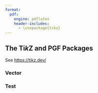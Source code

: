 ```yaml
---
format:
  pdf:
    engine: pdflatex
    header-includes:
      - \usepackage{tikz}
---
```


## The Ti*k*Z and PGF Packages

See <https://tikz.dev/>

\usetikzlibrary {intersections}
\begin{tikzpicture}
  \path[save path=\pathA,name path=A] (0,1) to [bend left] (1,0);
  \path[save path=\pathB,name path=B]
    (0,0) .. controls (.33,.1) and (.66,.9) .. (1,1);

  \fill[name intersections={of=A and B}] (intersection-1) circle (1pt);

  \draw[blue][use path=\pathA];
  \draw[red] [use path=\pathB];
\end{tikzpicture}
\begin{tikzpicture}[xscale=1.57]
  \draw (0,0) sin (1,1) cos (2,0) sin (3,-1) cos (4,0) sin (5,1);
  \draw[color=red] (0,1.5) cos (1,0) sin (2,-1.5) cos (3,0) sin (4,1.5) cos (5,0);
\end{tikzpicture}
\begin{tikzpicture}[x=.5cm]
  \draw[thick] (0,0) grid [step=1]     (3,2);
  \draw[red]   (0,0) grid [step=.75cm] (3,2);
\end{tikzpicture}
\begin{tikzpicture}
  \draw        (0,0) circle [radius=1];
  \draw[blue]  (0,0) grid [step=(45:1)] (3,2);
\end{tikzpicture}
\begin{tikzpicture}[radius=1cm,delta angle=30]
  \draw (-1,0) -- +(3.5,0);
  \draw (1,0) ++(210:2cm) -- +(30:4cm);
  \draw (1,0) +(0:1cm) arc [start angle=0];
  \draw (1,0) +(180:1cm) arc [start angle=180];
  \path (1,0) ++(15:.75cm) node{$\alpha$};
  \path (1,0) ++(15:-.75cm) node{$\beta$};
\end{tikzpicture}
\begin{tikzpicture}
    % Example vector diagram
    \draw[->] (-6, 0) -- (5, 0) node[right] {$x$};
    \draw[->] (0, -1) -- (0, 4) node[left] {$y$};
    \draw[->, thick, red] (0, 0) -- (3, 2) node[midway, above] {$\vec{A}$};
    \draw[->, thick, blue] (0, 0) -- (-3, -2) node[midway, above] {$\vec{A}$};
\end{tikzpicture}
\begin{tikzpicture}
  \coordinate (A) at (0,0);
  \coordinate (B) at (1.25,0.25);

  \draw[blue] (A) -- (B);
\end{tikzpicture}
\usetikzlibrary {calc}
\begin{tikzpicture}
  \coordinate [label=left:$A$]  (A) at (0,0);
  \coordinate [label=right:$B$] (B) at (1.25,0.25);
  \draw (A) -- (B);

  \draw (A) let
              \p1 = ($ (B) - (A) $)
            in
              circle ({veclen(\x1,\y1)});
\end{tikzpicture}
\usetikzlibrary {calc}
\begin{tikzpicture}
  \coordinate [label=left:$A$]  (A) at (0,0);
  \coordinate [label=right:$B$] (B) at (1.25,0.25);
  \draw (A) -- (B);

  \draw let \p1 = ($ (B) - (A) $),
            \n2 = {veclen(\x1,\y1)}
        in
          (A) circle (\n2)
          (B) circle (\n2);
\end{tikzpicture}
\usetikzlibrary {intersections,through}
\begin{tikzpicture}
  \coordinate [label=left:$A$]  (A) at (0,0);
  \coordinate [label=right:$B$] (B) at (1.25,0.25);
  \draw (A) -- (B);

  \node (D) [name path=D,draw,circle through=(B),label=left:$D$]  at (A) {};
  \node (E) [name path=E,draw,circle through=(A),label=right:$E$] at (B) {};

  % Name the coordinates, but do not draw anything:
  \path [name intersections={of=D and E}];

  \coordinate [label=above:$C$] (C) at (intersection-1);

  \draw [red] (A) -- (C);
  \draw [red] (B) -- (C);
\end{tikzpicture}
\usetikzlibrary {backgrounds,calc,intersections,through}
\begin{tikzpicture}[thick,help lines/.style={thin,draw=black!50}]
  \def\A{\textcolor{input}{$A$}}     \def\B{\textcolor{input}{$B$}}
  \def\C{\textcolor{output}{$C$}}    \def\D{$D$}
  \def\E{$E$}

  \colorlet{input}{blue!80!black}    \colorlet{output}{red!70!black}
  \colorlet{triangle}{orange}

  \coordinate [label=left:\A]  (A) at ($ (0,0) + .1*(rand,rand) $);
  \coordinate [label=right:\B] (B) at ($ (1.25,0.25) + .1*(rand,rand) $);

  \draw [input] (A) -- (B);

  \node [name path=D,help lines,draw,label=left:\D]   (D) at (A) [circle through=(B)] {};
  \node [name path=E,help lines,draw,label=right:\E]  (E) at (B) [circle through=(A)] {};

  \path [name intersections={of=D and E,by={[label=above:\C]C}}];

  \draw [output] (A) -- (C) -- (B);

  \foreach \point in {A,B,C}
    \fill [black,opacity=.5] (\point) circle (2pt);

  \begin{pgfonlayer}{background}
    \fill[triangle!80] (A) -- (C) -- (B) -- cycle;
  \end{pgfonlayer}

  \node [below right, text width=10cm,align=justify] at (4,3) {
    \small\textbf{Proposition I}\par
    \emph{To construct an \textcolor{triangle}{equilateral triangle}
      on a given \textcolor{input}{finite straight line}.}
    \par\vskip1em
    Let \A\B\ be the given \textcolor{input}{finite straight line}.  \dots
  };
\end{tikzpicture}
\usetikzlibrary {calc}
\begin{tikzpicture}
  \coordinate [label=left:$A$]  (A) at (0,0);
  \coordinate [label=right:$B$] (B) at (1.25,0.25);
  \draw (A) -- (B);
  \node [fill=red,inner sep=1pt,label=below:$X$] (X) at ($ (A)!.5!(B) $) {};
\end{tikzpicture}
\usetikzlibrary {calc}
\begin{tikzpicture}
  \coordinate [label=left:$A$]  (A) at (0,0);
  \coordinate [label=right:$B$] (B) at (1.25,0.25);
  \draw (A) -- (B);
  \node [fill=red,inner sep=1pt,label=below:$X$] (X) at ($ (A)!.5!(B) $) {};
  \node [fill=red,inner sep=1pt,label=above:$D$] (D) at
    ($ (X) ! {sin(60)*2} ! 90:(B) $) {};
  \draw (A) -- (D) -- (B);
\end{tikzpicture}
\usetikzlibrary {calc,intersections,through}
\begin{tikzpicture}
  \coordinate [label=left:$A$]  (A) at (0,0);
  \coordinate [label=right:$B$] (B) at (0.75,0.25);
  \coordinate [label=above:$C$] (C) at (1,1.5);
  \draw (A) -- (B) -- (C);
  \coordinate [label=above:$D$] (D) at
    ($ (A) ! .5 ! (B) ! {sin(60)*2} ! 90:(B) $) {};
  \draw (D) -- ($ (D) ! 3.5 ! (B) $) coordinate [label=below:$F$] (F);
  \draw (D) -- ($ (D) ! 2.5 ! (A) $) coordinate [label=below:$E$] (E);
  \node (H) [name path=H,label=135:$H$,draw,circle through=(C)] at (B) {};
  \path [name path=B--F] (B) -- (F);
  \path [name intersections={of=H and B--F,by={[label=left:$G$]G}}];
  \fill[red,opacity=.5] (G) circle (2pt);
\end{tikzpicture}
\usetikzlibrary {calc,intersections,through}
\begin{tikzpicture}[thick,help lines/.style={thin,draw=black!50}]
  \def\A{\textcolor{orange}{$A$}}   \def\B{\textcolor{input}{$B$}}
  \def\C{\textcolor{input}{$C$}}    \def\D{$D$}
  \def\E{$E$}                       \def\F{$F$}
  \def\G{$G$}                       \def\H{$H$}
  \def\K{$K$}                       \def\L{\textcolor{output}{$L$}}

  \colorlet{input}{blue!80!black}    \colorlet{output}{red!70!black}

  \coordinate [label=left:\A]  (A) at ($ (0,0) + .1*(rand,rand) $);
  \coordinate [label=right:\B] (B) at ($ (1,0.2) + .1*(rand,rand) $);
  \coordinate [label=above:\C] (C) at ($ (1,2) + .1*(rand,rand) $);

  \draw [input] (B) -- (C);
  \draw [help lines] (A) -- (B);

  \coordinate [label=above:\D] (D) at ($ (A)!.5!(B) ! {sin(60)*2} ! 90:(B) $);

  \draw [help lines] (D) -- ($ (D)!3.75!(A) $) coordinate [label=-135:\E] (E);
  \draw [help lines] (D) -- ($ (D)!3.75!(B) $) coordinate [label=-45:\F] (F);

  \node (H) at (B) [name path=H,help lines,circle through=(C),draw,label=135:\H] {};
  \path [name path=B--F] (B) -- (F);
  \path [name intersections={of=H and B--F,by={[label=right:\G]G}}];

  \node (K) at (D) [name path=K,help lines,circle through=(G),draw,label=135:\K] {};
  \path [name path=A--E] (A) -- (E);
  \path [name intersections={of=K and A--E,by={[label=below:\L]L}}];

  \draw [output] (A) -- (L);

  \foreach \point in {A,B,C,D,G,L}
    \fill [black,opacity=.5] (\point) circle (2pt);

  % \node ...
\end{tikzpicture}
\usetikzlibrary {backgrounds,mindmap,shadows}
\begin{tikzpicture}[
  mindmap,
  concept color=black,
  root concept/.append style={
    concept,
    circular drop shadow,
    fill=white, line width=1ex,
    text=black, font=\large\scshape}
  ]

  \clip (-1.5,-5) rectangle ++(4,10);

  \node [root concept] (Computational Complexity) {Computational Complexity};

  \begin{pgfonlayer}{background}
    \clip (-1.5,-5) rectangle ++(4,10);

    \colorlet{upperleft}{green!50!black!25}
    \colorlet{upperright}{orange!25}
    \colorlet{lowerleft}{red!25}
    \colorlet{lowerright}{blue!25}

     % The large rectangles:
    \fill [upperleft]  (Computational Complexity) rectangle ++(-20,20);
    \fill [upperright] (Computational Complexity) rectangle ++(20,20);
    \fill [lowerleft]  (Computational Complexity) rectangle ++(-20,-20);
    \fill [lowerright] (Computational Complexity) rectangle ++(20,-20);

    % The shadings:
    \shade [left color=upperleft,right color=upperright]
      ([xshift=-1cm]Computational Complexity) rectangle ++(2,20);
    \shade [left color=lowerleft,right color=lowerright]
      ([xshift=-1cm]Computational Complexity) rectangle ++(2,-20);
    \shade [top color=upperleft,bottom color=lowerleft]
      ([yshift=-1cm]Computational Complexity) rectangle ++(-20,2);
    \shade [top color=upperright,bottom color=lowerright]
      ([yshift=-1cm]Computational Complexity) rectangle ++(20,2);
  \end{pgfonlayer}
\end{tikzpicture}

### Vector

\usetikzlibrary {arrows.meta}
\tikz {
  \draw [arrows = {->[]}]         (0,1)   -- (1,1);

}

### Test

